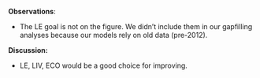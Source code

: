 **Observations**:

- The LE goal is not on the figure. We didn't include them in our gapfilling analyses because our models rely on old data (pre-2012). 

**Discussion:**

- LE, LIV, ECO would be a good choice for improving.
